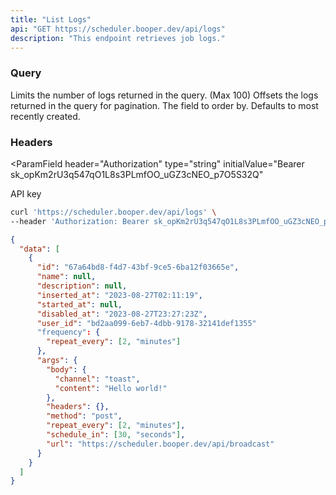 ```yaml
---
title: "List Logs"
api: "GET https://scheduler.booper.dev/api/logs"
description: "This endpoint retrieves job logs."
---
```


### Query

<ParamField query="limit" type="number" default="10">
  Limits the number of logs returned in the query. (Max 100)
</ParamField>

<ParamField query="offset" type="number" default="0">
  Offsets the logs returned in the query for pagination.
</ParamField>

<ParamField query="order_by" type="[string, 'asc' | 'desc']">
  The field to order by. Defaults to most recently created.
</ParamField>

### Headers

<ParamField
  header="Authorization"
  type="string"
  initialValue="Bearer sk_opKm2rU3q547qO1L8s3PLmfOO_uGZ3cNEO_p7O5S32Q"
>
  API key
</ParamField>

<RequestExample>

```bash Example Request
curl 'https://scheduler.booper.dev/api/logs' \
--header 'Authorization: Bearer sk_opKm2rU3q547qO1L8s3PLmfOO_uGZ3cNEO_p7O5S32Q'
```

</RequestExample>

<ResponseExample>

```json Response
{
  "data": [
    {
      "id": "67a64bd8-f4d7-43bf-9ce5-6ba12f03665e",
      "name": null,
      "description": null,
      "inserted_at": "2023-08-27T02:11:19",
      "started_at": null,
      "disabled_at": "2023-08-27T23:27:23Z",
      "user_id": "bd2aa099-6eb7-4dbb-9178-32141def1355"
      "frequency": {
        "repeat_every": [2, "minutes"]
      },
      "args": {
        "body": {
          "channel": "toast",
          "content": "Hello world!"
        },
        "headers": {},
        "method": "post",
        "repeat_every": [2, "minutes"],
        "schedule_in": [30, "seconds"],
        "url": "https://scheduler.booper.dev/api/broadcast"
      }
    }
  ]
}
```

</ResponseExample>
